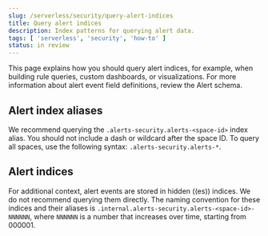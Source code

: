 ```yaml
---
slug: /serverless/security/query-alert-indices
title: Query alert indices
description: Index patterns for querying alert data.
tags: [ 'serverless', 'security', 'how-to' ]
status: in review
---
```


<DocBadge template="technical preview" />
<div id="query-alert-indices"></div>

This page explains how you should query alert indices, for example, when building rule queries, custom dashboards, or visualizations. For more information about alert event field definitions, review the <DocLink slug="/serverless/security/alert-schema">Alert schema</DocLink>.

## Alert index aliases
We recommend querying the `.alerts-security.alerts-<space-id>` index alias. You should not include a dash or wildcard after the space ID. To query all spaces, use the following syntax: `.alerts-security.alerts-*`.

## Alert indices
For additional context, alert events are stored in hidden ((es)) indices. We do not recommend querying them directly. The naming convention for these indices and their aliases is `.internal.alerts-security.alerts-<space-id>-NNNNNN`, where `NNNNNN` is a number that increases over time, starting from 000001.
